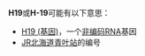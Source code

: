 {{DisambigNav|H|19}}
'''H19'''或'''H-19'''可能有以下意思：

*[[H19_(基因)|H19 (基因)]]，一个[[非编码RNA|非编码RNA]]基因
*[[JR北海道|JR北海道]][[青叶站|青叶站]]的编号

{{disambig}}